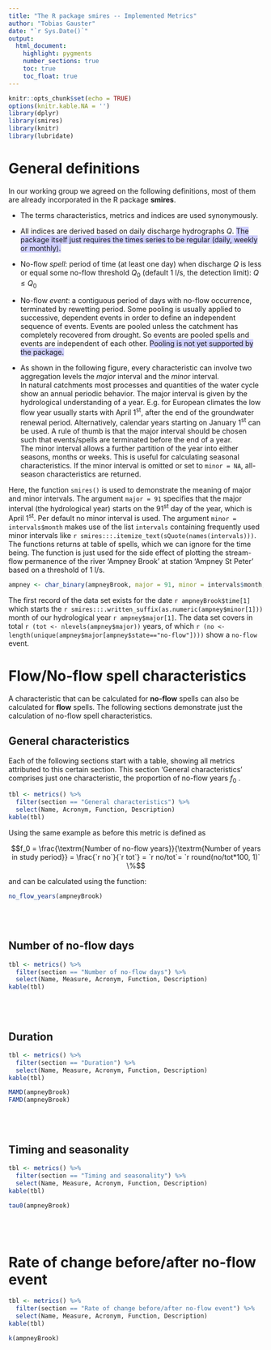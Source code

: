 ```yaml
---
title: "The R package smires -- Implemented Metrics"
author: "Tobias Gauster"
date: "`r Sys.Date()`"
output: 
  html_document:
    highlight: pygments
    number_sections: true
    toc: true
    toc_float: true
---
```



```r
knitr::opts_chunk$set(echo = TRUE)
options(knitr.kable.NA = '')
library(dplyr)
library(smires)
library(knitr)
library(lubridate)
```

# General definitions	

In our working group we agreed on the following definitions, most of them are already incorporated in the R package **smires**. 

* The terms characteristics, metrics and indices are used synonymously. 

* All indices are derived based on daily discharge hydrographs $Q$.  <span style="background-color: #D0D0FF;">The package itself just requires the times series to be regular (daily, weekly or monthly). </span>

* No-flow *spell*:  period of time (at least one day) when discharge $Q$ is less or equal some no-flow threshold $Q_0$ (default 1 l/s, the detection limit): $Q ≤ Q_0$  

* No-flow *event*: a contiguous period of days with no-flow occurrence, terminated by rewetting period. Some pooling is usually applied to successive, dependent events in order to define an independent sequence of events. Events are pooled unless the catchment has completely recovered from drought. So events are pooled spells and events are independent of each other. <span style="background-color: #D0D0FF;">Pooling is not yet supported by the package. </span>

* As shown in the following figure, every characteristic can involve two aggregation levels the  *major* interval and the *minor* interval.  
In natural catchments most processes and quantities of the water cycle show an annual periodic behavior. The major interval is given by the hydrological understanding of a year. E.g. for European climates the low flow year usually starts with April 1^st^, after the end of the groundwater renewal period. Alternatively, calendar years starting on January 1^st^  can be used. A rule of thumb is that the major interval should be chosen such that events/spells are terminated before the end of a year.  
The minor interval allows a further partition of the year into either seasons, months or weeks. This is useful for calculating seasonal characteristics. If the minor interval is omitted or set to `minor = NA`, all-season characteristics are returned. 


Here, the function `smires()` is used to demonstrate the meaning of major and minor intervals. The argument `major = 91` specifies that the major interval (the hydrological year) starts on the 91^st^ day of the year, which is April 1^st^. Per default no minor interval is used. The argument  `minor = intervals$month` makes use of the list `intervals` containing frequently used minor intervals like `r smires:::.itemize_text(sQuote(names(intervals)))`. The functions returns at table of spells, which we can ignore for the time being. The function is just used for the side effect of plotting the stream-flow permanence of the river 'Ampney Brook' at station 'Ampney St Peter' based on a threshold of 1 l/s.
```r
ampney <- char_binary(ampneyBrook, major = 91, minor = intervals$month, rule = "onset", plot = TRUE)
```


The first record of the data set exists for the date `r ampneyBrook$time[1]` which starts the `r smires:::.written_suffix(as.numeric(ampney$minor[1]))` month of our hydrological year `r ampney$major[1]`. The data set covers in total `r (tot <- nlevels(ampney$major))` years, of which  `r (no <-  length(unique(ampney$major[ampney$state=="no-flow"])))` show a ``no-flow`` event. 


# Flow/No-flow spell characteristics

A characteristic  that can be calculated for **no-flow** spells can also be calculated for **flow** spells. The following sections demonstrate just the calculation of no-flow spell characteristics. 


##  General characteristics
Each of the following sections start with a table, showing all metrics attributed to this certain section. This section 'General characteristics' comprises just one characteristic, the proportion of no-flow years  $f_0$ .
```r
tbl <- metrics() %>% 
  filter(section == "General characteristics") %>%
  select(Name, Acronym, Function, Description)
kable(tbl)
```

Using the same example as before this metric is defined as 

$$f_0 = \frac{\textrm{Number of no-flow years}}{\textrm{Number of years in study period}} = \frac{`r no`}{`r tot`} = `r no/tot`= `r round(no/tot*100, 1)` \%$$

and can be calculated using the function:


```r
no_flow_years(ampneyBrook)
```



<p> <br> <br> </p>
 
##  Number of no-flow days
```r
tbl <- metrics() %>% 
  filter(section == "Number of no-flow days") %>%
  select(Name, Measure, Acronym, Function, Description)
kable(tbl)
```

<p> <br> <br> </p>
 

## Duration
```r
tbl <- metrics() %>% 
  filter(section == "Duration") %>%
  select(Name, Measure, Acronym, Function, Description)
kable(tbl)
```


```r
MAMD(ampneyBrook)
FAMD(ampneyBrook)
```

<p> <br> <br> </p>
 

## Timing and seasonality
```r
tbl <- metrics() %>% 
  filter(section == "Timing and seasonality") %>%
  select(Name, Measure, Acronym, Function, Description)
kable(tbl)
```


```r
tau0(ampneyBrook)
```


<p> <br> <br> </p>
 

# Rate of change before/after no-flow event
```r
tbl <- metrics() %>% 
  filter(section == "Rate of change before/after no-flow event") %>%
  select(Name, Measure, Acronym, Function, Description)
kable(tbl)
```


```r
k(ampneyBrook)
```

